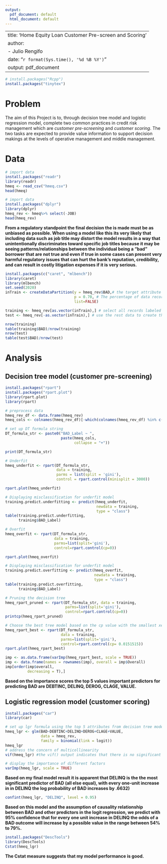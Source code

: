```yaml
---
output:
  pdf_document: default
  html_document: default 
---
```


---
title:  'Home Equity Loan Customer Pre-screen and Scoring'
author:
- Julio Rengifo
date: "`r format(Sys.time(), '%d %B %Y')`"
output: pdf_document
---

```r
# install.packages("Rcpp")
install.packages("tinytex")
```

# Problem

The aim of this Project is to, through decision tree model and logistic regression model, complete two common practices in credit risk management which are *customer pre-screening* and *customer scoring*. The two tasks are expected to provide value information to support decision makings at the levels of operative management and middle management.

# Data
```r
# import data
install.packages("readr")
library(readr)
hmeq <- read_csv("hmeq.csv")
head(hmeq)
```

```r
# import data
install.packages("dplyr")
library(dplyr)
hmeq_rev <- hmeq%>% select(-JOB)
head(hmeq_rev)
```

**From a regulatory standpoint the final decision the is made must be as unbiased as possible. When using a model like this its very likely that including data such as job title may distort the model results in a way that unintentionally discriminates toward specific job titles because it may be seeing patterns/relationships between the individual being a "bad" borrower that are not true and even if true in some cases can present very harmful regulatory issues that can hurt the bank's reputation, credibility, and can result in costly litigation expenses if it is very serious.**

```r
install.packages(c("caret", "mlbench"))
library(caret)
library(mlbench)
set.seed(2020)
inTrain <- createDataPartition(y = hmeq_rev$BAD,# the target attribute is used as the stratifying factor
                               p = 0.70, # The percentage of data records labled as the training data
                               list=FALSE)

training <- hmeq_rev[as.vector(inTrain),] # select all records labeled as training data and create the test set
test <- hmeq_rev[-as.vector(inTrain),] # use the rest data to create the training set

nrow(training)
table(training$BAD)/nrow(training)
nrow(test)
table(test$BAD)/nrow(test)
```

# Analysis

## Decision tree model (customer pre-screening)

```r
install.packages("rpart")
install.packages("rpart.plot")
library(rpart.plot)
library(rpart)

# preprocess data
hmeq_rev_df <- data.frame(hmeq_rev)
hmeq_cols <- colnames(hmeq_rev_df)[-which(colnames(hmeq_rev_df) %in% c("BAD", "BAD_Label"))]

# set up DT formula string
DT_formula_str <- paste0("BAD_Label ~ ",
                         paste(hmeq_cols,
                               collapse = "+"))

print(DT_formula_str)

# Underfit
hmeq_underfit <- rpart(DT_formula_str,
                       data = training,
                       parms = list(split = 'gini'),
                       control = rpart.control(minisplit = 3000))

rpart.plot(hmeq_underfit)

# Displaying misclassification for underfit model
training.predict.underfitting <- predict(hmeq_underfit,
                                         newdata = training,
                                         type = "class")
table(training.predict.underfitting,
      training$BAD_Label)

# Overfit
hmeq_overfit <- rpart(DT_formula_str,
                      data = training,
                      parms=list(split='gini'),
                      control=rpart.control(cp=0))

rpart.plot(hmeq_overfit)

# Displaying misclassification for underfit model
training.predict.overfitting <- predict(hmeq_overfit,
                                        newdata = training,
                                        type = "class")
table(training.predict.overfitting,
      training$BAD_Label)

# Pruning the decision tree
hmeq_rpart_pruned <- rpart(DT_formula_str, data = training,
                           parms=list(split='gini'),
                           control=rpart.control(cp=0))
printcp(hmeq_rpart_pruned)

# Choose the best tree model based on the cp value with the smallest xerror
hmeq_rpart_best <- rpart(DT_formula_str,
                         data = training,
                         parms=list(split='gini'),
                         control=rpart.control(cp= 0.0151515))
rpart.plot(hmeq_rpart_best)

```

```r
imp <- as.data.frame(varImp(hmeq_rpart_best, scale = TRUE))
imp <- data.frame(names = rownames(imp), overall = imp$Overall)
imp[order(imp$overall,
          decreasing = T),]
```

**Based on the importance scores the top 5 values important predictors for predicting BAD are DEBTINC, DELINQ, DEROG, CLAGE, VALUE.**

## Logistic regression model (customer scoring)

```r
install.packages("car")
library(car)

# set up lgr formula using the top 5 attributes from decision tree model
hmeq_lgr <- glm(BAD~DEBTINC+DELINQ+DEROG+CLAGE+VALUE,
                data = hmeq_rev,
                family = binomial(link = logit))
hmeq_lgr
# address the concern of multicollinearity 
vif(hmeq_lgr) #the vif() output indicates that there is no significant multicollinearity.

# display the importance of different factors
varImp(hmeq_lgr, scale = TRUE)

```

**Based on my final model result it is apparent that DELINQ is the the most significant predictor of BAD (all else equal), with every one-unit increase in in DELINQ the log probability of BAD increases by .6632)**

```r
confint(hmeq_lgr, "DELINQ", level = 0.95)
```

**Based on this model and the assumption of causality relationship between BAD and other predictors in the logit regression, we predict with 95% confidence that for every one unit increase in DELINQ the odds of a BAD outcome will increase by a possible value in the range between 54% to 79%.**

```r
install.packages("DescTools")
library(DescTools)
Cstat(hmeq_lgr)
```

**The Cstat measure suggests that my model performance is good.**

